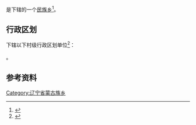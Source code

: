 {{中国乡级行政区|21/14/22/223/000}}

'''{{PAGENAMEBASE}}'''是{{PRC admin/fullname|21/14/22/223/000|3}}下辖的一个[[民族乡|民族乡]]<ref>{{PRC admin/ref sgc|{{PRC admin/parent|21/14/22/223/000}}}}</ref>。

== 行政区划 ==
{{PAGENAMEBASE}}下辖以下村级行政区划单位<ref>{{PRC admin/ref sgc|21/14/22/223/000}}</ref>：

{{PRC admin/children|21/14/22/223/000}}。

== 参考资料 ==
{{reflist}}

{{辽宁行政区划小作品}}
{{PRC admin/navcat|21/14/22/223/000}}
[[Category:辽宁省蒙古族乡|Category:辽宁省蒙古族乡]]
